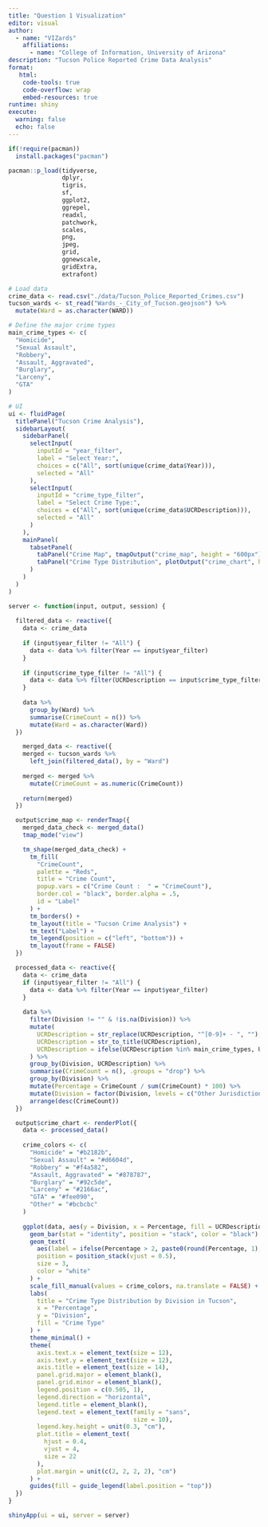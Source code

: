 ```yaml
---
title: "Question 1 Visualization"
editor: visual
author: 
  - name: "VIZards"
    affiliations:
      - name: "College of Information, University of Arizona"
description: "Tucson Police Reported Crime Data Analysis"
format:
   html:
    code-tools: true
    code-overflow: wrap
    embed-resources: true
runtime: shiny
execute:
  warning: false
  echo: false
---
```


```r
if(!require(pacman))
  install.packages("pacman")

pacman::p_load(tidyverse,
               dplyr,
               tigris,
               sf,
               ggplot2,
               ggrepel,
               readxl,
               patchwork,
               scales,
               png,
               jpeg,
               grid,
               ggnewscale,
               gridExtra,
               extrafont)
```

```r
# Load data
crime_data <- read.csv("./data/Tucson_Police_Reported_Crimes.csv")
tucson_wards <- st_read("Wards_-_City_of_Tucson.geojson") %>%
  mutate(Ward = as.character(WARD))

# Define the major crime types
main_crime_types <- c(
  "Homicide",
  "Sexual Assault",
  "Robbery",
  "Assault, Aggravated",
  "Burglary",
  "Larceny",
  "GTA"
)
```

```r
# UI
ui <- fluidPage(
  titlePanel("Tucson Crime Analysis"),
  sidebarLayout(
    sidebarPanel(
      selectInput(
        inputId = "year_filter",
        label = "Select Year:",
        choices = c("All", sort(unique(crime_data$Year))),
        selected = "All"
      ),
      selectInput(
        inputId = "crime_type_filter",
        label = "Select Crime Type:",
        choices = c("All", sort(unique(crime_data$UCRDescription))),
        selected = "All"
      )
    ),
    mainPanel(
      tabsetPanel(
        tabPanel("Crime Map", tmapOutput("crime_map", height = "600px")),
        tabPanel("Crime Type Distribution", plotOutput("crime_chart", height = "600px"))
      )
    )
  )
)
```

```r
server <- function(input, output, session) {
  
  filtered_data <- reactive({
    data <- crime_data
    
    if (input$year_filter != "All") {
      data <- data %>% filter(Year == input$year_filter)
    }
    
    if (input$crime_type_filter != "All") {
      data <- data %>% filter(UCRDescription == input$crime_type_filter)
    }
    
    data %>%
      group_by(Ward) %>%
      summarise(CrimeCount = n()) %>%
      mutate(Ward = as.character(Ward))
  })

    merged_data <- reactive({
    merged <- tucson_wards %>%
      left_join(filtered_data(), by = "Ward")
    
    merged <- merged %>%
      mutate(CrimeCount = as.numeric(CrimeCount)) 
    
    return(merged)
  })

  output$crime_map <- renderTmap({
    merged_data_check <- merged_data()
    tmap_mode("view")

    tm_shape(merged_data_check) +
      tm_fill(
        "CrimeCount",
        palette = "Reds",
        title = "Crime Count",
        popup.vars = c("Crime Count :  " = "CrimeCount"),        
        border.col = "black", border.alpha = .5,
        id = "Label"
      ) +
      tm_borders() +
      tm_layout(title = "Tucson Crime Analysis") +
      tm_text("Label") +
      tm_legend(position = c("left", "bottom")) +
      tm_layout(frame = FALSE)
  })

  processed_data <- reactive({
    data <- crime_data
    if (input$year_filter != "All") {
      data <- data %>% filter(Year == input$year_filter)
    }
    
    data %>%
      filter(Division != "" & !is.na(Division)) %>% 
      mutate(
        UCRDescription = str_replace(UCRDescription, "^[0-9]+ - ", ""), 
        UCRDescription = str_to_title(UCRDescription),  
        UCRDescription = ifelse(UCRDescription %in% main_crime_types, UCRDescription, "Other") 
      ) %>%
      group_by(Division, UCRDescription) %>%
      summarise(CrimeCount = n(), .groups = "drop") %>%
      group_by(Division) %>%
      mutate(Percentage = CrimeCount / sum(CrimeCount) * 100) %>%
      mutate(Division = factor(Division, levels = c("Other Jurisdiction", "Midtown", "South", "West", "East"))) %>%
      arrange(desc(CrimeCount))
  })

  output$crime_chart <- renderPlot({
    data <- processed_data()
    
    crime_colors <- c(
      "Homicide" = "#b2182b",
      "Sexual Assault" = "#d6604d",
      "Robbery" = "#f4a582",
      "Assault, Aggravated" = "#878787",
      "Burglary" = "#92c5de",
      "Larceny" = "#2166ac",
      "GTA" = "#fee090",
      "Other" = "#bcbcbc"
    )
    
    ggplot(data, aes(y = Division, x = Percentage, fill = UCRDescription)) +
      geom_bar(stat = "identity", position = "stack", color = "black") +
      geom_text(
        aes(label = ifelse(Percentage > 2, paste0(round(Percentage, 1), "%"), "")), 
        position = position_stack(vjust = 0.5),
        size = 3,
        color = "white"
      ) +
      scale_fill_manual(values = crime_colors, na.translate = FALSE) +
      labs(
        title = "Crime Type Distribution by Division in Tucson",
        x = "Percentage",
        y = "Division",
        fill = "Crime Type"
      ) +
      theme_minimal() +
      theme(
        axis.text.x = element_text(size = 12),
        axis.text.y = element_text(size = 12),
        axis.title = element_text(size = 14),
        panel.grid.major = element_blank(),
        panel.grid.minor = element_blank(),
        legend.position = c(0.505, 1),
        legend.direction = "horizontal",
        legend.title = element_blank(),
        legend.text = element_text(family = "sans", 
                                   size = 10),
        legend.key.height = unit(0.3, "cm"),
        plot.title = element_text(
          hjust = 0.4,
          vjust = 4,
          size = 22
        ),
        plot.margin = unit(c(2, 2, 2, 2), "cm")
      ) +
      guides(fill = guide_legend(label.position = "top"))
  }) 
}
```

```r
shinyApp(ui = ui, server = server)
```
